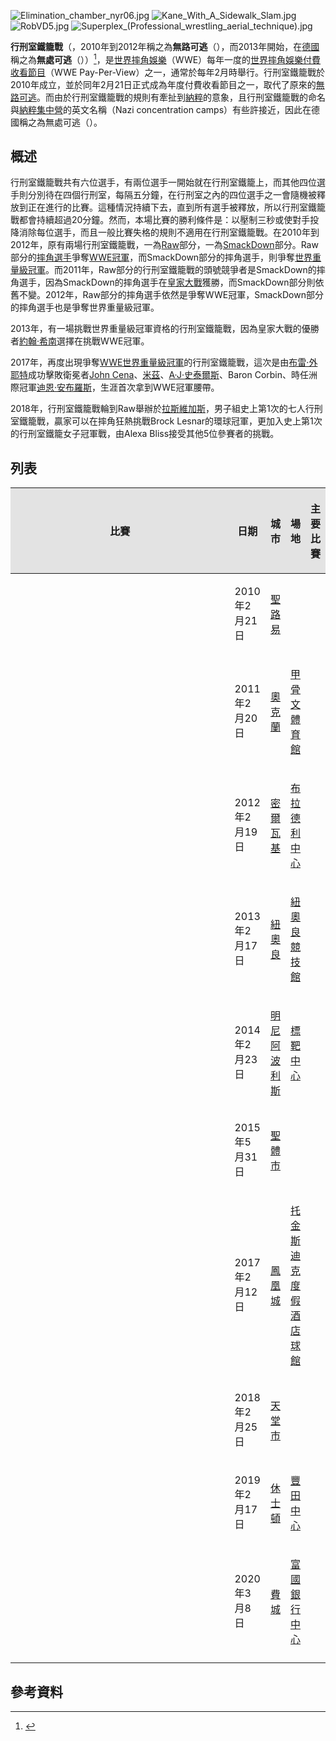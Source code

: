 [[File:Elimination_chamber_nyr06.jpg|thumb]]
[[File:Kane_With_A_Sidewalk_Slam.jpg|thumb]]
[[File:RobVD5.jpg|thumb]]
[[File:Superplex_(Professional_wrestling_aerial_technique).jpg|thumb]]

'''行刑室鐵籠戰'''（{{lang-en|'''Elimination Chamber'''}}，2010年到2012年稱之為'''無路可逃'''（{{lang-en|'''No Way Out'''}}），而2013年開始，在[[德國|德國]]稱之為'''無處可逃'''（{{lang-en|'''No Escape'''}}））<ref>{{Cite web |url=http://www.wwe.com/shows/eliminationchamber |title=Elimination Chamber |access-date=2013-05-25 |archive-date=2015-05-22 |archive-url=https://web.archive.org/web/20150522005408/http://www.wwe.com/shows/eliminationchamber |dead-url=no }}</ref>，是[[世界摔角娛樂|世界摔角娛樂]]（WWE）每年一度的[[世界摔角娛樂付費收看節目|世界摔角娛樂付費收看節目]]（WWE Pay-Per-View）之一，通常於每年2月時舉行。行刑室鐵籠戰於2010年成立，並於同年2月21日正式成為年度付費收看節目之一，取代了原來的[[無路可逃|無路可逃]]。而由於行刑室鐵籠戰的規則有牽扯到[[納粹|納粹]]的意象，且行刑室鐵籠戰的命名與[[納粹集中營|納粹集中營]]的英文名稱（Nazi concentration camps）有些許接近，因此在德國稱之為無處可逃（{{lang|en|No Escape}}）。

==概述==
行刑室鐵籠戰共有六位選手，有兩位選手一開始就在行刑室鐵籠上，而其他四位選手則分別待在四個行刑室，每隔五分鐘，在行刑室之內的四位選手之一會隨機被釋放到正在進行的比賽。這種情況持續下去，直到所有選手被釋放，所以行刑室鐵籠戰都會持續超過20分鐘。然而，本場比賽的勝利條件是：以壓制三秒或使對手投降消除每位選手，而且一般比賽失格的規則不適用在行刑室鐵籠戰。在2010年到2012年，原有兩場行刑室鐵籠戰，一為[[WWE_Raw|Raw]]部分，一為[[WWE_Friday_Night_SmackDown!|SmackDown]]部分。Raw部分的[[摔角選手|摔角選手]]爭奪[[WWE冠軍|WWE冠軍]]，而SmackDown部分的摔角選手，則爭奪[[世界重量級冠軍_(WWE)|世界重量級冠軍]]。而2011年，Raw部分的行刑室鐵籠戰的頭號競爭者是SmackDown的摔角選手，因為SmackDown的摔角選手在[[皇家大戰|皇家大戰]]獲勝，而SmackDown部分則依舊不變。2012年，Raw部分的摔角選手依然是爭奪WWE冠軍，SmackDown部分的摔角選手也是爭奪世界重量級冠軍。

2013年，有一場挑戰世界重量級冠軍資格的行刑室鐵籠戰，因為皇家大戰的優勝者[[約翰·希南|約翰·希南]]選擇在{{link-en|摔角狂熱29|WrestleMania 29}}挑戰WWE冠軍。

2017年，再度出現爭奪[[WWE世界重量級冠軍|WWE世界重量級冠軍]]的行刑室鐵籠戰，這次是由[[布雷·外耶特|布雷·外耶特]]成功擊敗衛冕者[[John_Cena|John Cena]]、[[米茲|米茲]]、[[A·J·史泰爾斯|A·J·史泰爾斯]]、Baron Corbin、時任洲際冠軍[[迪恩·安布羅斯|迪恩·安布羅斯]]，生涯首次拿到WWE冠軍腰帶。

2018年，行刑室鐵籠戰輪到Raw舉辦於[[拉斯維加斯|拉斯維加斯]]，男子組史上第1次的七人行刑室鐵籠戰，贏家可以在摔角狂熱挑戰Brock Lesnar的環球冠軍，更加入史上第1次的行刑室鐵籠女子冠軍戰，由Alexa Bliss接受其他5位參賽者的挑戰。

==列表==
{| class="wikitable" align="center"
!style="background: #e3e3e3;" width="9%"|比賽
!style="background: #e3e3e3;" width="6%"|日期
!style="background: #e3e3e3;" width="10%"|城市
!style="background: #e3e3e3;" width="9%"|場地
!style="background: #e3e3e3;" width="25%"|主要比賽
|-
|{{link-en|行刑室鐵籠戰 2010|Elimination Chamber (2010)}}
|2010年2月21日
|[[聖路易|聖路易]]
|{{link-en|史考特中心|Scottrade Center}}
|{{small|[[Chris_Jericho|Chris Jericho]] defeated [[The_Undertaker|The Undertaker]] (c), [[R-Truth|R-Truth]], [[John_Morrison|John Morrison]], [[Rey_Mysterio|Rey Mysterio]] and [[CM_Punk|CM Punk]] in an Elimination Chamber match for the [[世界重量級冠軍_(WWE)|World Heavyweight Championship]]}}
|-
|{{link-en|行刑室鐵籠戰 2011|Elimination Chamber (2011)}}
|2011年2月20日
|[[奧克蘭_(加利福尼亞州)|奧克蘭]]
|[[甲骨文體育館|甲骨文體育館]]
|{{small|[[John_Cena|John Cena]] defeated [[Randy_Orton|Randy Orton]], [[Sheamus|Sheamus]], CM Punk, John Morrison and R-Truth in an Elimination Chamber match for a [[WWE冠軍|WWE Championship]] match at {{link-en|摔角狂熱XXVII|WrestleMania XXVII}}}}
|-
|{{link-en|行刑室鐵籠戰 2012|Elimination Chamber (2012)}}
|2012年2月19日
|[[密爾瓦基|密爾瓦基]]
|[[布拉德利中心|布拉德利中心]]
|{{small|John Cena defeated [[肯恩_(摔角手)|Kane]] in an Ambulance Match}}
|-
|{{link-en|行刑室鐵籠戰 2013|Elimination Chamber (2013)}}
|2013年2月17日
|[[紐奧良|紐奧良]]
|[[紐奧良競技館|紐奧良競技館]]
|{{small|[[The_Rock|The Rock]] (c) defeated CM Punk for the WWE Championship}}
|-
|{{link-en|行刑室鐵籠戰 2014|Elimination Chamber (2014)}}
|2014年2月23日
|[[明尼阿波利斯|明尼阿波利斯]]
|[[標靶中心|標靶中心]]
|{{small|Randy Orton (c) defeated John Cena, Sheamus, [[Daniel_Bryan|Daniel Bryan]], [[Cesaro|Cesaro]] and [[基斯頓|Christian]] in an Elimination Chamber match for the [[WWE世界重量級冠軍|WWE World Heavyweight Championship]]}}
|-
|{{link-en|行刑室鐵籠戰 2015|Elimination Chamber (2015)}}
|2015年5月31日
|[[聖體市|聖體市]]
|{{link-en|美國銀行中心 (聖體市)|American Bank Center|美國銀行中心}}
|{{small|[[Dean_Ambrose|Dean Ambrose]] defeated [[Seth_Rollins|Seth Rollins]] (c) for the WWE World Heavyweight Championship}}
|-
|{{link-en|行刑室鐵籠戰 2017|Elimination Chamber (2017)}}
|2017年2月12日
|[[鳳凰城|鳳凰城]]
|[[托金斯迪克度假酒店球館|托金斯迪克度假酒店球館]]
|{{small|John Cena (c) vs. [[A.J._Styles|A.J. Styles]] vs. Dean Ambrose vs. [[The_Miz|The Miz]] vs. Baron Corbin vs. [[Bray_Wyatt|Bray Wyatt]] in an Elimination Chamber match for the WWE Championship}}
|-
|{{link-en|行刑室鐵籠戰 2018|Elimination Chamber (2018)}}
|2018年2月25日
|[[天堂市|天堂市]]
|{{link-en|T-Mobile體育場|T-Mobile Arena}}
|{{small|[[Braun_Strowman|Braun Strowman]] vs. [[埃利亞斯_(摔角手)|Elias]] vs. [[Finn_Bálor|Finn Bálor]] vs. John Cena vs. [[Roman_Reigns|Roman Reigns]] vs. Seth Rollins vs. The Miz in an Elimination Chamber match for a [[WWE環球冠軍|WWE Universal Championship]] match at {{link-en|摔角狂熱34|WrestleMania 34}}}}
|-
|{{link-en|行刑室鐵籠戰 2019|Elimination Chamber (2019)}}
|2019年2月17日
|[[休士頓|休士頓]]
|[[豐田中心|豐田中心]]
|{{small|Daniel Bryan (c) vs. A.J. Styles vs. [[Jeff_Hardy|Jeff Hardy]] vs. [[Kofi_Kingston|Kofi Kingston]] vs. Randy Orton vs. [[Samoa_Joe|Samoa Joe]] in an Elimination Chamber match for the WWE Championship}}
|-
|{{link-en|行刑室鐵籠戰 2020|Elimination Chamber (2020)}}
|2020年3月8日
|[[費城|費城]]
|[[富國銀行中心|富國銀行中心]]
|{{small|Asuka (c) vs. Liv Morgan vs. [[Natalya|Natalya]] vs. Ruby Riott vs. Sarah Logan vs. Shayna Baszler in an Elimination Chamber match for a [[Raw_女子冠軍|WWE Raw Women's Championship]] match at [[摔角狂熱36|摔角狂熱36]]}}
|-
|}

==參考資料==
<div class="references-small">
<references />
</div>

{{WWE PPV|行刑室鐵籠戰}}